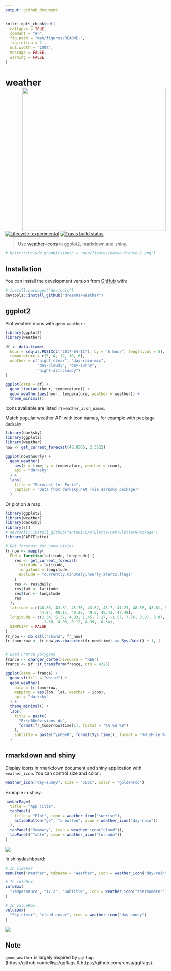 ```yaml
---
output: github_document
---
```


<!-- README.md is generated from README.Rmd. Please edit that file -->

```r
knitr::opts_chunk$set(
  collapse = TRUE,
  comment = "#>",
  fig.path = "man/figures/README-",
  fig.retina = 2 ,
  out.width = "100%",
  message = FALSE, 
  warning = FALSE
)
```

# weather <img src="man/figures/france-meteo.png" width=450 align="right" />

<!-- badges: start -->
[![Lifecycle: experimental](https://img.shields.io/badge/lifecycle-experimental-orange.svg)](https://www.tidyverse.org/lifecycle/#experimental)
[![Travis build status](https://travis-ci.org/dreamRs/weather.svg?branch=master)](https://travis-ci.org/dreamRs/weather)
<!-- badges: end -->

> Use [weather-icons](https://erikflowers.github.io/weather-icons/) in ggplot2, markdown and shiny.


```r
# knitr::include_graphics(path = "man/figures/meteo-france-2.png")
```
<!-- ![](man/figures/meteo-france-2.png) -->



## Installation

You can install the development version from [GitHub](https://github.com/) with:

``` r
# install.packages("devtools")
devtools::install_github("dreamRs/weather")
```


## ggplot2

Plot weather icons with `geom_weather` :

```r
library(ggplot2)
library(weather)

df <- data.frame(
  hour = seq(as.POSIXct("2017-04-11"), by = "6 hour", length.out = 5),
  temperature = c(5, 4, 12, 10, 6),
  weather = c("night-clear", "day-rain-mix", 
              "day-cloudy", "day-sunny",
              "night-alt-cloudy")
)

ggplot(data = df) + 
  geom_line(aes(hour, temperature)) +
  geom_weather(aes(hour, temperature, weather = weather)) + 
  theme_minimal()
```

Icons available are listed in `weather_icon_names`.

Match popular weather API with icon names, for example with package [`darksky`](https://github.com/hrbrmstr/darksky) :

```r
library(darksky)
library(ggplot2)
library(weather)
now <- get_current_forecast(48.8566, 2.3522)

ggplot(now$hourly) + 
  geom_weather(
    aes(x = time, y = temperature, weather = icon), 
    api = "darksky"
  ) +
  labs(
    title = "Forecast for Paris",
    caption = "Data from darksky.net (via darksky package)"
  )
```


Or plot on a map:

```r
library(ggplot2)
library(weather)
library(darksky)
library(sf)
# devtools::install_github("antuki/CARTElette/CARTElette@RPackage")
library(CARTElette)

# Get forecast for some cities
fr_now <- mapply(
  FUN = function(latitude, longitude) {
    res <- get_current_forecast(
      latitude = latitude, 
      longitude = longitude, 
      exclude = "currently,minutely,hourly,alerts,flags"
    )
    res <- res$daily
    res$lat <- latitude
    res$lon <- longitude
    res
  },
  latitude = c(48.86, 43.31, 45.76, 43.62, 43.7, 47.23, 48.58, 43.61, 50.64, 
               44.84, 48.11, 49.25, 49.5, 45.43, 47.48), 
  longitude = c(2.34, 5.37, 4.83, 1.45, 7.27, -1.57, 7.76, 3.87, 3.07, -0.58, 
                -1.68, 4.03, 0.12, 4.39, -0.54),
  SIMPLIFY = FALSE
)
fr_now <- do.call("rbind", fr_now)
fr_tomorrow <- fr_now[as.character(fr_now$time) == Sys.Date() + 1, ]


# Load France polygons
france <- charger_carte(nivsupra = "REG") 
france <- sf::st_transform(france, crs = 4326)

ggplot(data = france) + 
  geom_sf(fill = "white") + 
  geom_weather(
    data = fr_tomorrow,
    mapping = aes(lon, lat, weather = icon),
    api = "darksky"
  ) + 
  theme_minimal() + 
  labs(
    title = paste(
      "Pr\u00e9visions du", 
      format(fr_tomorrow$time[1], format = "%A %d %B")
    ),
    subtitle = paste("\u00e0", format(Sys.time(), format = "%H:%M le %d/%m"))
  )
```





## rmarkdown and shiny

Display icons in rmarkdown document and shiny application with `weather_icon`. You can control size and color :

```r
weather_icon("day-sunny", size = "50px", color = "goldenrod")
```


Example in shiny:

```r
navbarPage(
  title = "App Title",
  tabPanel(
    title = "Plot", icon = weather_icon("sunrise"),
    actionButton("go", "a button", icon = weather_icon("day-rain"))
  ),
  tabPanel("Summary", icon = weather_icon("cloud")),
  tabPanel("Table", icon = weather_icon("tornado"))
)
```

![](man/figures/shiny-example.png)

In shinydashboard: 

```r
# In sidebar
menuItem("Weather", tabName = "Weather", icon = weather_icon("day-rain"))

# In infoBox
infoBox(
  "Temperature", "17.2", "Subtitle", icon = weather_icon("thermometer")
)

# In valueBox
valueBox(
  "Sky clear", "cloud cover", icon = weather_icon("day-sunny")
)
```



![](man/figures/shinydashboard-example.png)



## Note

`geom_weather` is largely inspired by `ggflags` (https://github.com/ellisp/ggflags & https://github.com/rensa/ggflags).


